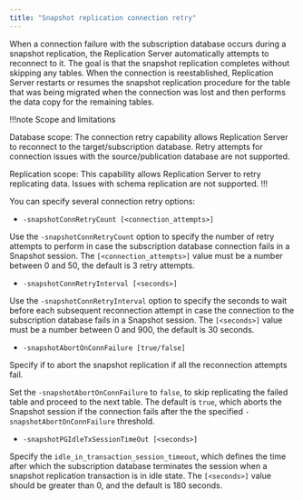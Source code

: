 ```yaml
---
title: "Snapshot replication connection retry"
---
```


When a connection failure with the subscription database occurs during a snapshot replication, 
the Replication Server automatically attempts to reconnect to it. 
The goal is that the snapshot replication completes without skipping any tables. When the connection is reestablished, 
Replication Server restarts or resumes the snapshot replication procedure for the table that was being migrated when the connection was lost and then performs the data copy for the remaining tables.

!!!note Scope and limitations

   Database scope: The connection retry capability allows Replication Server to reconnect to the target/subscription database. 
   Retry attempts for connection issues with the source/publication database are not supported.

   Replication scope: This capability allows Replication Server to retry replicating data. 
   Issues with schema replication are not supported.
!!!   

You can specify several connection retry options:

- `-snapshotConnRetryCount [<connection_attempts>]`

Use the `-snapshotConnRetryCount` option to specify the number of retry attempts to perform in case the subscription database connection fails in a Snapshot session. 
The `[<connection_attempts>]` value must be a number between 0 and 50, the default is 3 retry attempts. 

- `-snapshotConnRetryInterval [<seconds>]`

Use the `-snapshotConnRetryInterval` option to specify the seconds to wait before each subsequent reconnection attempt 
in case the connection to the subscription database fails in a Snapshot session. 
The `[<seconds>]` value must be a number between 0 and 900, the default is 30 seconds. 

- `-snapshotAbortOnConnFailure [true/false]`

Specify if to abort the snapshot replication if all the reconnection attempts fail. 

Set the `-snapshotAbortOnConnFailure` to `false`, to skip replicating the failed table and proceed to the next table. 
The default is `true`, which aborts the Snapshot session if the connection fails after the the specified `-snapshotAbortOnConnFailure` threshold.

- `-snapshotPGIdleTxSessionTimeOut [<seconds>]`

Specify the `idle_in_transaction_session_timeout`, which defines the time after which
the subscription database terminates the session when a snapshot replication transaction is in idle state. 
The `[<seconds>]` value should be greater than 0, and the default is 180 seconds.

